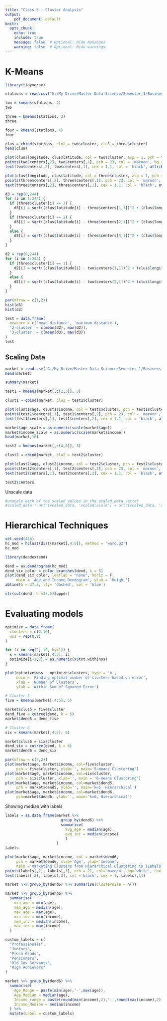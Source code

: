```yaml
---
title: "Class 5 - Cluster Analysis"
output:
    pdf_document: default
knitr:
  opts_chunk: 
    echo: true
    include: true
    message: false  # Optional: Hide messages
    warning: false  # Optional: Hide warnings
---
```


# K-Means

```r
library(tidyverse)
```

```r
stations = read.csv("G:/My Drive/Master-Data-Science/Semester_1/Business_Analytics/Data/Ch5_bike_station_locations.csv")
```

```r
two = kmeans(stations, 2)
two
```

```r
three = kmeans(stations, 3)
three
```

```r
four = kmeans(stations, 4)
four
```

```r
clus = cbind(stations, clu2 = two$cluster, clu3 = three$cluster)
head(clus)
```

```r
plot(clus$longitude, clus$latitude, col = two$cluster, asp = 1, pch = two$cluster, main = 'Sites for two kiosk')
points(two$centers[,2], two$centers[,1], pch = 23, col = 'maroon', bg = 'lightblue', cex=3)
text(two$centers[,2], two$centers[,1], cex = 1.1, col = 'black', attributes(two$centers)$dimnames[[1]])
```

```r
plot(clus$longitude, clus$latitude, col = three$cluster, asp = 1, pch = three$cluster, main = 'Sites for three kiosk')
points(three$centers[,2], three$centers[,1], pch = 23, col = 'maroon', bg = 'lightblue', cex=3)
text(three$centers[,2], three$centers[,1], cex = 1.1, col = 'black', attributes(three$centers)$dimnames[[1]])
```

```r
d3 = rep(0,244)
for (i in 1:244) {
  if (three$cluster[i] == 1) {
    d3[i] = sqrt((clus$latitude[i] - three$centers[1,1])^2 + (clus$longitude[i] - three$centers[1,2])^2)
  }
  if (three$cluster[i] == 2) {
    d3[i] = sqrt((clus$latitude[i] - three$centers[2,1])^2 + (clus$longitude[i] - three$centers[2,2])^2)
  }
  else {
    d3[i] = sqrt((clus$latitude[i] - three$centers[3,1])^2 + (clus$longitude[i] - three$centers[3,2])^2)
  }
}

d2 = rep(0,244)
for (i in 1:244) {
  if (three$cluster[i] == 1) {
    d2[i] = sqrt((clus$latitude[i] - two$centers[1,1])^2 + (clus$longitude[i] - two$centers[1,2])^2)
  }
  else {
    d2[i] = sqrt((clus$latitude[i] - two$centers[2,1])^2 + (clus$longitude[i] - two$centers[2,2])^2)
  }
}

par(mfrow = c(1,2))
hist(d3)
hist(d2)
```

```r
test = data.frame(
  measure = c('mean distance', 'maximum distance'),
  '2-cluster' = c(mean(d2), max(d2)),
  '3-cluster' = c(mean(d3), max(d3))
)
test
```

## Scaling Data

```r
market = read.csv("G:/My Drive/Master-Data-Science/Semester_1/Business_Analytics/Data/Ch5_age_income_data.csv")
head(market)
```

```r
summary(market)
```

```r
test1 = kmeans(market[,c(2,3)], 3)

clust1 = cbind(market, clu2 = test1$cluster)

plot(clust1$age, clust1$income, col = test1$cluster, pch = test1$cluster, main= 'Three Cluster without Scale')
points(test1$centers[,1], test1$centers[,2], pch = 23, col = 'maroon', bg = 'lightblue', cex = 3)
text(test1$centers[,1], test1$centers[,2], cex = 1.1, col = 'black', attributes(test1$centers)$dimnames[[1]])
```

```r
market$age_scale = as.numeric(scale(market$age))
market$income_scale = as.numeric(scale(market$income))
head(market,10)
```

```r
test2 = kmeans(market[,c(4,5)], 3)

clust2 = cbind(market, clu2 = test2$cluster)

plot(clust2$age, clust2$income, col = test2$cluster, pch = test2$cluster, main= 'Three Cluster with Scale')
points(test2$centers[,1], test2$centers[,2], pch = 23, col = 'maroon', bg = 'lightblue', cex = 3)
text(test2$centers[,1], test2$centers[,2], cex = 1.1, col = 'black', attributes(test2$centers)$dimnames[[1]])
```

```r
test2$centers
```

Unscale data

```r
#unscale each of the scaled values in the scaled_data vector
#scaled_data * attr(scaled_data, 'scaled:scale') + attr(scaled_data, 'scaled:center')
```

# Hierarchical Techniques

```r
set.seed(456)
hc_mod = hclust(dist(market[,4:5]), method = 'ward.D2')
hc_mod
```

```r
library(dendextend)
```

```r
dend = as.dendrogram(hc_mod)
dend_six_color = color_branches(dend, k = 6)
plot(dend_six_color, leaflab = "none", horiz = F,
     main = 'Age and Income Dendogram', ylab = 'Height')
abline(h = 37.5, lty= 'dashed', col = 'blue')
```

```r
str(cut(dend, h =37.5)$upper)
```

# Evaluating models

```r
optimize = data.frame(
  clusters = c(2:10),
  wss = rep(0,9)
)

for (i in seq(2, 10, by=1)) {
  x = kmeans(market[,4:5], i)
  optimize[i-1,2] = as.numeric(x$tot.withinss)
}

plot(optimize$wss ~ optimize$clusters, type = 'b',
     main = 'Finding optimal number of clusters based on error',
     xlab = 'Number of Clusters',
     ylab = 'Within Sum of Squared Error')
```

```r
# Cluster 5
five = kmeans(market[,4:5], 5)

market$clus5 = five$cluster
dend_five = cutree(dend, k = 5)
market$dend5 = dend_five

# Cluster 6
six = kmeans(market[,4:5], 6)

market$clus6 = six$cluster
dend_six = cutree(dend, k = 6)
market$dend6 = dend_six
```

```r
par(mfrow = c(2,2))
plot(market$age, market$income, col=five$cluster,
     pch = five$cluster, xlab='', main='5-means Clustering')
plot(market$age, market$income, col=six$cluster,
     pch = six$cluster, xlab='', main = '6-means Clustering')
plot(market$age, market$income, col=market$dend5,
     pch = market$dend5, ylab='', main='k=5  Hierarchical')
plot(market$age, market$income, col=market$dend6,
     pch=market$dend6, ylab='', main='k=6, Hierarchical')
```

Showing median with labels

```r
labels = as.data.frame(market %>%
                         group_by(dend6) %>%
                         summarise(
                           avg_age = median(age), 
                           avg_inc = median(income)
                           )
                       )
labels
```

```r
plot(market$age, market$income, col = market$dend6,
     pch = market$dend6, xlab='Age', ylab='Income',
     main ='Marketing Clusters from Hierarchical Clustering \n (Labels show median ogf age and income of cluster)')
points(labels[,2], labels[,3], pch = 21, col='maroon', bg='white', cex = 2)
text(labels[,2], labels[,3], col ='black', cex = 1, labels[,1])
```

```r
market %>% group_by(dend6) %>% summarise(Clustersize = n())
```

```r
market %>% group_by(dend6) %>%
  summarise(
    min_age = min(age),
    med_age = median(age),
    max_age = max(age),
    min_inc = min(income),
    med_inc = median(income),
    max_inc = max(income)
  )
```

```r

custom_labels = c(
  "Professionals",
  "Juniors",
  "Fresh Grads",
  "Pensioners",
  "Old Gov Servants",
  "High Achievers"
)

market %>% group_by(dend6) %>%
  summarise(
    Age_Range = paste(min(age),'-',max(age)),
    Age_Median = median(age),
    Income_range = paste(round(min(income),2),'-',round(max(income),2)),
    Income_Median = median(income)
  ) %>%
  mutate(Label = custom_labels)
```
